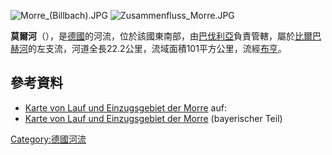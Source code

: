 {{Coord|49|38|24.16|N|9|14|16.29|E|display=title}}
[[Image:Morre_(Billbach).JPG|right]]
[[Image:Zusammenfluss_Morre.JPG|right]]

'''莫爾河'''（{{lang-de|Morre}}），是[[德國|德國]]的河流，位於該國東南部，由[[巴伐利亞|巴伐利亞]]負責管轄，屬於[[比爾巴赫河_(穆德河支流)|比爾巴赫河]]的左支流，河道全長22.2公里，流域面積101平方公里，流經[[布亨|布亨]]。

==參考資料==
* [http://udo.lubw.baden-wuerttemberg.de/public/q/d58C5 Karte von Lauf und Einzugsgebiet der Morre] auf: {{GeoQuelle|DE-BW|LUBW|ref=nein}}
* [https://v.bayern.de/bR6CM Karte von Lauf und Einzugsgebiet der Morre] (bayerischer Teil)

{{Germany-geo-stub}}
[[Category:德國河流|Category:德國河流]]